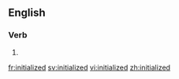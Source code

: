 ==English==

===Verb===
{{head|en|verb form}}

# {{en-past of|initialize}}

[[fr:initialized]]
[[sv:initialized]]
[[vi:initialized]]
[[zh:initialized]]